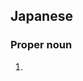 ==Japanese==
{{ja-kanjitab|もり|もと|yomi=k}}

===Proper noun===
{{ja-pos|proper|もりもと}}

# {{surname|lang=ja|sort=もりもと}}